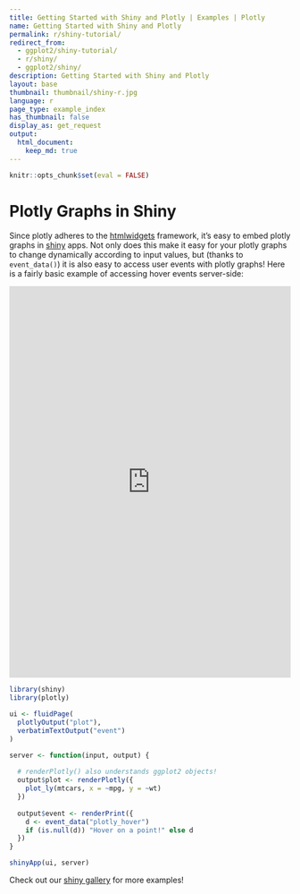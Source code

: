 ```yaml
---
title: Getting Started with Shiny and Plotly | Examples | Plotly
name: Getting Started with Shiny and Plotly
permalink: r/shiny-tutorial/
redirect_from:
  - ggplot2/shiny-tutorial/
  - r/shiny/
  - ggplot2/shiny/
description: Getting Started with Shiny and Plotly
layout: base
thumbnail: thumbnail/shiny-r.jpg
language: r
page_type: example_index
has_thumbnail: false
display_as: get_request
output: 
  html_document:
    keep_md: true
---
```


```r
knitr::opts_chunk$set(eval = FALSE)
```

# Plotly Graphs in Shiny

Since plotly adheres to the [htmlwidgets](http://www.htmlwidgets.org/) framework, it's easy to embed plotly graphs in [shiny](http://shiny.rstudio.com/) apps. Not only does this make it easy for your plotly graphs to change dynamically according to input values, but (thanks to `event_data()`) it is also easy to access user events with plotly graphs! Here is a fairly basic example of accessing hover events server-side:

<iframe src="https://plotly.shinyapps.io/Movies" width="100%" height=700 scrolling="no" seamless="seamless" style="border: none"></iframe>

```r
library(shiny)
library(plotly)

ui <- fluidPage(
  plotlyOutput("plot"),
  verbatimTextOutput("event")
)

server <- function(input, output) {
  
  # renderPlotly() also understands ggplot2 objects!
  output$plot <- renderPlotly({
    plot_ly(mtcars, x = ~mpg, y = ~wt)
  })
  
  output$event <- renderPrint({
    d <- event_data("plotly_hover")
    if (is.null(d)) "Hover on a point!" else d
  })
}

shinyApp(ui, server)
```

Check out our [shiny gallery](https://plot.ly/r/shiny-gallery/) for more examples!